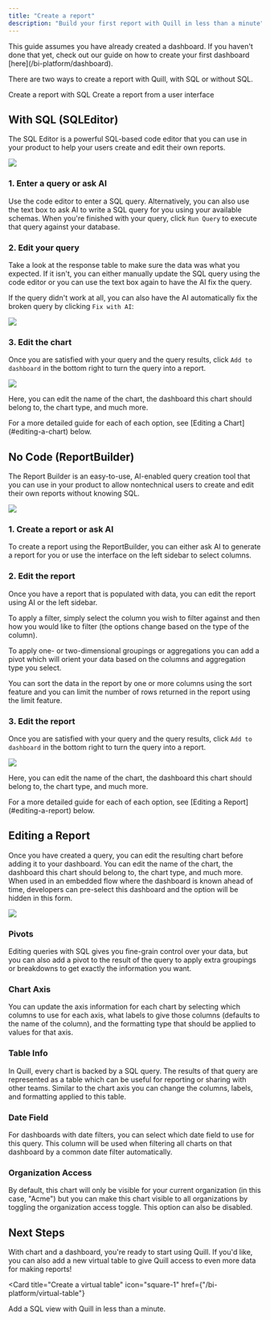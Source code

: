 ```yaml
---
title: "Create a report"
description: "Build your first report with Quill in less than a minute"
---
```


<Note>
  This guide assumes you have already created a dashboard. If you haven't done
  that yet, check out our guide on how to create your first dashboard
  [here](/bi-platform/dashboard).
</Note>

There are two ways to create a report with Quill, with SQL or without SQL.

<CardGroup cols={2}>
  <Card
    title="With SQL (SQLEditor)"
    icon="code"
    href="/bi-platform/report#with-sql-sqleditor"
  >
    Create a report with SQL
  </Card>
  <Card
    title="No Code (ReportBuilder)"
    icon="hammer"
    href="/bi-platform/report#no-code-reportbuilder"
  >
    Create a report from a user interface
  </Card>
</CardGroup>

## With SQL (SQLEditor)

The SQL Editor is a powerful SQL-based code editor that you can use in your
product to help your users create and edit their own reports.

<Frame>
  <img src="/images/sql_editor.png" />
</Frame>

### 1. Enter a query or ask AI

Use the code editor to enter a SQL query. Alternatively, you can also use the text box to ask AI to write a SQL query for you using your available schemas. When you're finished with your query, click `Run Query` to execute that query against your database.

### 2. Edit your query

Take a look at the response table to make sure the data was what you expected. If it isn't, you can either manually update the SQL query using the code editor or you can use the text box again to have the AI fix the query.

If the query didn't work at all, you can also have the AI automatically fix the broken query by clicking `Fix with AI`:

<Frame>
  <img src="/images/fix_query.png" />
</Frame>

### 3. Edit the chart

Once you are satisfied with your query and the query results, click `Add to dashboard` in the bottom right to turn the query into a report.

<Frame>
  <img src="/images/edit_chart.png" />
</Frame>

Here, you can edit the name of the chart, the dashboard this chart should belong to, the chart type, and much more.

<Tip>
  For a more detailed guide for each of each option, see [Editing a
  Chart](#editing-a-chart) below.
</Tip>

## No Code (ReportBuilder)

The Report Builder is an easy-to-use, AI-enabled query creation tool that you
can use in your product to allow nontechnical users to create and edit their own
reports without knowing SQL.

<Frame>
  <img src="/images/report_builder.png" />
</Frame>

### 1. Create a report or ask AI

To create a report using the ReportBuilder, you can either ask AI to generate a report for you or use the interface on the left sidebar to select columns.

### 2. Edit the report

Once you have a report that is populated with data, you can edit the report using AI or the left sidebar.

To apply a filter, simply select the column you wish to filter against and then how you would like to filter (the options change based on the type of the column).

To apply one- or two-dimensional groupings or aggregations you can add a pivot which will orient your data based on the columns and aggregation type you select.

You can sort the data in the report by one or more columns using the sort feature and you can limit the number of rows returned in the report using the limit feature.

### 3. Edit the report

Once you are satisfied with your query and the query results, click `Add to dashboard` in the bottom right to turn the query into a report.

<Frame>
  <img src="/images/edit_chart_2.png" />
</Frame>

Here, you can edit the name of the chart, the dashboard this chart should belong to, the chart type, and much more.

<Tip>
  For a more detailed guide for each of each option, see [Editing a
  Report](#editing-a-report) below.
</Tip>

## Editing a Report

Once you have created a query, you can edit the resulting chart before adding it
to your dashboard. You can edit the name of the chart, the dashboard this chart
should belong to, the chart type, and much more. When used in an embedded flow
where the dashboard is known ahead of time, developers can pre-select this
dashboard and the option will be hidden in this form.

<Frame>
  <img src="/images/edit_chart_3.png" />
</Frame>

### Pivots

Editing queries with SQL gives you fine-grain control over your data, but you can also add a pivot to the result of the query to apply extra groupings or breakdowns to get exactly the information you want.

### Chart Axis

You can update the axis information for each chart by selecting which columns to use for each axis, what labels to give those columns (defaults to the name of the column), and the formatting type that should be applied to values for that axis.

### Table Info

In Quill, every chart is backed by a SQL query. The results of that query are represented as a table which can be useful for reporting or sharing with other teams. Similar to the chart axis you can change the columns, labels, and formatting applied to this table.

### Date Field

For dashboards with date filters, you can select which date field to use for this query. This column will be used when filtering all charts on that dashboard by a common date filter automatically.

### Organization Access

By default, this chart will only be visible for your current organization (in this case, "Acme") but you can make this chart visible to all organizations by toggling the organization access toggle. This option can also be disabled.

## Next Steps

With chart and a dashboard, you're ready to start using Quill. If you'd like, you can also add a new virtual table to give Quill access to even more data for making reports!

<Card
  title="Create a virtual table"
  icon="square-1"
  href={"/bi-platform/virtual-table"}
>
  Add a SQL view with Quill in less than a minute.
</Card>
